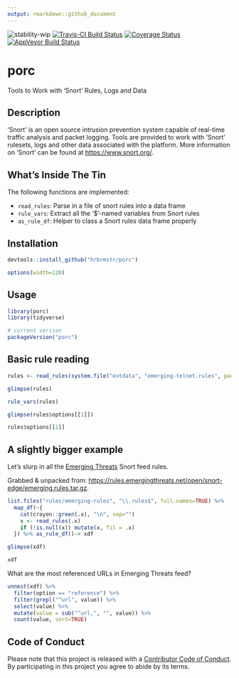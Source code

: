 ```yaml
---
output: rmarkdown::github_document
---
```

![stability-wip](https://img.shields.io/badge/stability-work_in_progress-lightgrey.svg)
[![Travis-CI Build Status](https://travis-ci.org/hrbrmstr/porc.svg?branch=master)](https://travis-ci.org/hrbrmstr/porc)
[![Coverage Status](https://img.shields.io/codecov/c/github/hrbrmstr/porc/master.svg)](https://codecov.io/github/hrbrmstr/porc?branch=master)
[![AppVeyor Build Status](https://ci.appveyor.com/api/projects/status/github/hrbrmstr/porc?branch=master&svg=true)](https://ci.appveyor.com/project/hrbrmstr/porc)

# porc

Tools to Work with 'Snort' Rules, Logs and Data

## Description

'Snort' is an open source intrusion prevention system capable of real-time traffic analysis and packet logging. Tools are provided to work with 'Snort' rulesets, logs and other data associated with the platform. More information on 'Snort' can be found at <https://www.snort.org/>.

## What's Inside The Tin

The following functions are implemented:

- `read_rules`:	Parse in a file of snort rules into a data frame
- `rule_vars`:	Extract all the '$'-named variables from Snort rules
- `as_rule_df`:	Helper to class a Snort rules data frame properly

## Installation

```r
devtools::install_github("hrbrmstr/porc")
```

```r
options(width=120)
```

## Usage

```r
library(porc)
library(tidyverse)

# current verison
packageVersion("porc")
```

## Basic rule reading

```r
rules <- read_rules(system.file("extdata", "emerging-telnet.rules", package="porc"))

glimpse(rules)

rule_vars(rules)

glimpse(rules$options[[1]])

rules$options[[1]]
```

## A slightly bigger example

Let's slurp in all the [Emerging Threats](https://rules.emergingthreats.net/) Snort feed rules.

Grabbed & unpacked from: <https://rules.emergingthreats.net/open/snort-edge/emerging.rules.tar.gz>.

```r
list.files("rules/emerging-rules", "\\.rules$", full.names=TRUE) %>% 
  map_df(~{
    cat(crayon::green(.x), "\n", sep="")
    x <- read_rules(.x)
    if (!is.null(x)) mutate(x, fil = .x)
  }) %>% as_rule_df()-> xdf
```

```r
glimpse(xdf)

xdf
```

What are the most referenced URLs in Emerging Threats feed?

```r
unnest(xdf) %>% 
  filter(option == "reference") %>% 
  filter(grepl("^url", value)) %>% 
  select(value) %>% 
  mutate(value = sub("^url,", "", value)) %>% 
  count(value, sort=TRUE)
```

## Code of Conduct

Please note that this project is released with a [Contributor Code of Conduct](CONDUCT.md). By participating in this project you agree to abide by its terms.